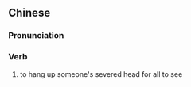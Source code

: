 {{also|悬头}}
==Chinese==
{{zh-forms|s=悬头}}

===Pronunciation===
{{zh-pron
|m=xuántóu
|cat=v
}}

===Verb===
{{zh-verb}}

# {{lb|zh|archaic}} to hang up someone's severed head for all to see